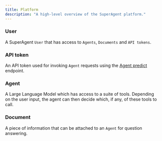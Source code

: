 ```yaml
---
title: Platform
description: "A high-level overview of the SuperAgent platform."
---
```


### User

A SuperAgent `User` that has access to `Agents`, `Documents` and `API tokens`.

### API token

An API token used for invoking `Agent` requests using the [Agent predict](/api-reference/endpoint/predict-agent) endpoint.

### Agent

A Large Language Model which has access to a suite of tools. Depending on the user input, the agent can then decide which, if any, of these tools to call.

### Document

A piece of information that can be attached to an `Agent` for question answering.
